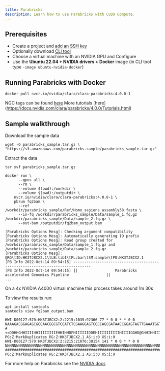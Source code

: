 ```yaml
---
title: Parabricks
description: Learn how to use Parabricks with CUDO Compute.
---
```


## Prerequisites

- Create a project and [add an SSH key](/mdocs/tutorials/how-to-generate-ssh-keys)
- Optionally download [CLI tool](/mdocs/cli-tool)
- Choose a virtual machine with an NVIDIA GPU and Configure
- Use the **Ubuntu 22.04 + NVIDIA drivers + Docker** image (in CLI tool type `-image ubuntu-nvidia-docker`)

## Running Parabricks with Docker

```shell
docker pull nvcr.io/nvidia/clara/clara-parabricks:4.0.0-1
```

NGC tags can be found [here](https://catalog.ngc.nvidia.com/orgs/nvidia/teams/clara/containers/clara-parabricks/tags)
More tutorials [here] (https://docs.nvidia.com/clara/parabricks/4.0.0/Tutorials.html)

## Sample walkthrough

Download the sample data

```shell
wget -O parabricks_sample.tar.gz \
"https://s3.amazonaws.com/parabricks.sample/parabricks_sample.tar.gz"
```

Extract the data

```shell
tar xvf parabricks_sample.tar.gz
```

```shell
docker run \
      --gpus all \
      --rm \
      --volume $(pwd):/workdir \
      --volume $(pwd):/outputdir \
    nvcr.io/nvidia/clara/clara-parabricks:4.0.0-1 \
    pbrun fq2bam \
      --ref /workdir/parabricks_sample/Ref/Homo_sapiens_assembly38.fasta \
      --in-fq /workdir/parabricks_sample/Data/sample_1.fq.gz /workdir/parabricks_sample/Data/sample_2.fq.gz \
      --out-bam /outputdir/fq2bam_output.bam
```

```
[Parabricks Options Mesg]: Checking argument compatibility
[Parabricks Options Mesg]: Automatically generating ID prefix
[Parabricks Options Mesg]: Read group created for /workdir/parabricks_sample/Data/sample_1.fq.gz and
/workdir/parabricks_sample/Data/sample_2.fq.gz
[Parabricks Options Mesg]: @RG\tID:HK3TJBCX2.1\tLB:lib1\tPL:bar\tSM:sample\tPU:HK3TJBCX2.1
[PB Info 2022-Oct-14 09:54:15] ------------------------------------------------------------------------------
[PB Info 2022-Oct-14 09:54:15] ||                 Parabricks accelerated Genomics Pipeline                 ||
...
```

On a 4x NVIDIA A4000 virtual machine this process takes around 1m 30s

To view the results run:

```shell
apt install samtools
samtools view fq2bam_output.bam
```

```
HWI-D00127:570:HK3TJBCX2:2:2215:1035:92366 77 * 0 0 * * 0 0 NAAAGACGGAGAGCGCCAACGGCGTCCATCTCGAAGGAGTCGCCAGCGATAACCGGAGTAGTTGAAATGGTAATAAGACGACCAATCTGACCAGCAAGGAAGCCAAGATGGGAAA #<<DDHHGHHIIIIHHIIIIIIIIEHHIHHDFHIIIIIIDDEHIIIIIIIIIIHIIIIGGHD@GHHIHHIIIIIIIIIIHHHHIIHHHGHIIIHHIIIHIIHIIIIIIGIIHIII PG:Z:MarkDuplicates RG:Z:HK3TJBCX2.1 AS:i:0 XS:i:0
HWI-D00127:570:HK3TJBCX2:2:2215:21076:38154 141 * 0 0 * * 0 0 NNNNNNNNNNNNNNNNNNNNNNNNNNNNNNNNNNNNNNNNNNNNNNNNNNNNNNNNNNNNNNNNNNNNNNNNNNNNNNNNNNNNNNNNNNNNNNNNNNNNNNNNNNNNNNNNNNN ################################################################################################################### PG:Z:MarkDuplicates RG:Z:HK3TJBCX2.1 AS:i:0 XS:i:0
```

For more help on Parabricks see the [NVIDIA docs](https://docs.nvidia.com/clara/parabricks/4.0.0/GettingStarted.html#from-the-command-line)

